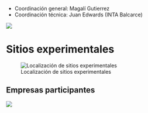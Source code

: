 - Coordinación general: Magalí Gutierrez 
- Coordinación técnica: Juan Edwards (INTA Balcarce)

![](figs/0_aapre_seba.png){fig-align="center" heigth="50"}

# Sitios experimentales {.unnumbered}

![Localización de sitios experimentales](/mapa.png){fig-align="center"}

## Empresas participantes {.unnumbered}

![](figs/patrocinantes.png){fig-align="center"}


